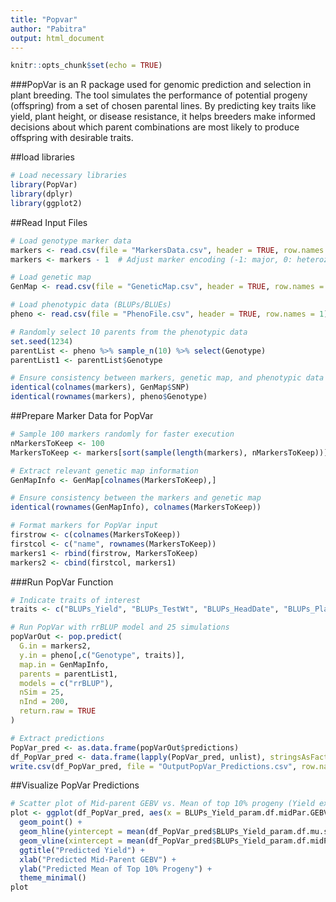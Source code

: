 ```yaml
---
title: "Popvar"
author: "Pabitra"
output: html_document
---
```


```r
knitr::opts_chunk$set(echo = TRUE)
```

###PopVar is an R package used for genomic prediction and selection in plant breeding. The tool simulates the performance of potential progeny (offspring) from a set of chosen parental lines. By predicting key traits like yield, plant height, or disease resistance, it helps breeders make informed decisions about which parent combinations are most likely to produce offspring with desirable traits.

##load libraries
```r

# Load necessary libraries
library(PopVar)
library(dplyr)
library(ggplot2)


```

##Read Input Files
```r

# Load genotype marker data
markers <- read.csv(file = "MarkersData.csv", header = TRUE, row.names = 1)
markers <- markers - 1  # Adjust marker encoding (-1: major, 0: heterozygous, 1: minor allele)

# Load genetic map
GenMap <- read.csv(file = "GeneticMap.csv", header = TRUE, row.names = 1)

# Load phenotypic data (BLUPs/BLUEs)
pheno <- read.csv(file = "PhenoFile.csv", header = TRUE, row.names = 1)

# Randomly select 10 parents from the phenotypic data
set.seed(1234)
parentList <- pheno %>% sample_n(10) %>% select(Genotype)
parentList1 <- parentList$Genotype

# Ensure consistency between markers, genetic map, and phenotypic data
identical(colnames(markers), GenMap$SNP)
identical(rownames(markers), pheno$Genotype)

```

##Prepare Marker Data for PopVar
```r

# Sample 100 markers randomly for faster execution
nMarkersToKeep <- 100
MarkersToKeep <- markers[sort(sample(length(markers), nMarkersToKeep))]

# Extract relevant genetic map information
GenMapInfo <- GenMap[colnames(MarkersToKeep),]

# Ensure consistency between the markers and genetic map
identical(rownames(GenMapInfo), colnames(MarkersToKeep))

# Format markers for PopVar input
firstrow <- c(colnames(MarkersToKeep))
firstcol <- c("name", rownames(MarkersToKeep))
markers1 <- rbind(firstrow, MarkersToKeep)
markers2 <- cbind(firstcol, markers1)


```

###Run PopVar Function

```r

# Indicate traits of interest
traits <- c("BLUPs_Yield", "BLUPs_TestWt", "BLUPs_HeadDate", "BLUPs_PlantHt")

# Run PopVar with rrBLUP model and 25 simulations
popVarOut <- pop.predict(
  G.in = markers2, 
  y.in = pheno[,c("Genotype", traits)], 
  map.in = GenMapInfo, 
  parents = parentList1, 
  models = c("rrBLUP"), 
  nSim = 25, 
  nInd = 200, 
  return.raw = TRUE
)

# Extract predictions
PopVar_pred <- as.data.frame(popVarOut$predictions)
df_PopVar_pred <- data.frame(lapply(PopVar_pred, unlist), stringsAsFactors = FALSE)
write.csv(df_PopVar_pred, file = "OutputPopVar_Predictions.csv", row.names = FALSE)

```

##Visualize PopVar Predictions
```r

# Scatter plot of Mid-parent GEBV vs. Mean of top 10% progeny (Yield example)
plot <- ggplot(df_PopVar_pred, aes(x = BLUPs_Yield_param.df.midPar.GEBV, y = BLUPs_Yield_param.df.mu.sp_high)) +
  geom_point() +
  geom_hline(yintercept = mean(df_PopVar_pred$BLUPs_Yield_param.df.mu.sp_high), color = "gray50", linetype = 2) +
  geom_vline(xintercept = mean(df_PopVar_pred$BLUPs_Yield_param.df.midPar.GEBV), color = "gray50", linetype = 2) +
  ggtitle("Predicted Yield") +
  xlab("Predicted Mid-Parent GEBV") +
  ylab("Predicted Mean of Top 10% Progeny") +
  theme_minimal()
plot

```